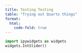 ---
title: Testing Testing
table: "Trying out Quarto things"
format:
  html:
    code-fold: true
---

```{python}
import ipywidgets as widgets
widgets.IntSlider()
```
